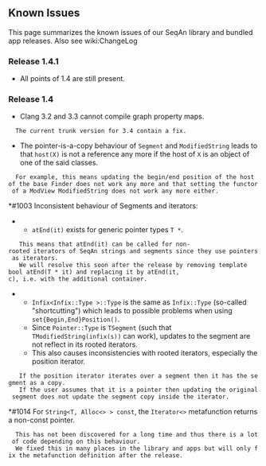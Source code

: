 
== Known Issues ==

This page summarizes the known issues of our SeqAn library and bundled app releases.
Also see wiki:ChangeLog

=== Release 1.4.1 ===

*All points of 1.4 are still present.

=== Release 1.4 ===

*Clang 3.2 and 3.3 cannot compile graph property maps.
   The current trunk version for 3.4 contain a fix.
*The pointer-is-a-copy behaviour of <tt>Segment</tt> and <tt>ModifiedString</tt> leads to that <tt>host(X)</tt> is not a reference any more if the host of <tt>X</tt> is an object of one of the said classes.
   For example, this means updating the begin/end position of the host of the base <tt>Finder</tt> does not work any more and that setting the functor of a <tt>ModView ModifiedString</tt> does not work any more either.
*#1003 Inconsistent behaviour of Segments and iterators:
**<tt>atEnd(it)</tt> exists for generic pointer types <tt>T *</tt>.
    This means that <tt>atEnd(it)</tt> can be called for non-rooted iterators of SeqAn strings and segments since they use pointers as iterators.
    We will resolve this soon after the release by removing <tt>template <typename T> bool atEnd(T * it)</tt> and replacing it by <tt>atEnd(it, c)</tt>, i.e. with the additional container.
**<tt>Infix<Infix<TString>::Type >::Type</tt> is the same as <tt>Infix<TString>::Type</tt> (so-called "shortcutting") which leads to possible problems when using <tt>set{Begin,End}Position()</tt>.
**Since <tt>Pointer<TSegment>::Type</tt> is <tt>TSegment</tt> (such that <tt>TModifiedString(infix(s))</tt> can work), updates to the segment are not reflect in its rooted iterators.
**This also causes inconsistencies with rooted iterators, especially the position iterator.
    If the position iterator iterates over a segment then it has the segment as a copy.
    If the user assumes that it is a pointer then updating the original segment does not update the segment copy inside the iterator.
*#1014 For <tt>String<T, Alloc<> > const</tt>, the <tt>Iterator<></tt> metafunction returns a non-const pointer.
   This has not been discovered for a long time and thus there is a lot of code depending on this behaviour.
   We fixed this in many places in the library and apps but will only fix the metafunction definition after the release.



{{TracNotice|{{PAGENAME}}}}